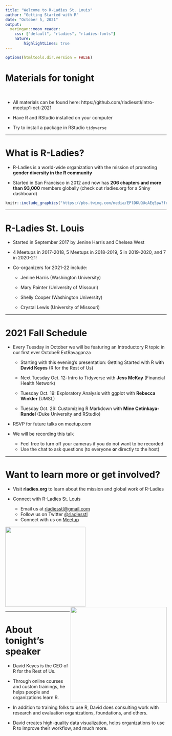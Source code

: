 ---
title: "Welcome to R-Ladies St. Louis"
author: "Getting Started with R"
date: "October 5, 2021"
output:
  xaringan::moon_reader:
    css: ["default", "rladies", "rladies-fonts"]
    nature: 
        highlightLines: true
---

```{r setup, include=FALSE}
options(htmltools.dir.version = FALSE)
```

# Materials for tonight 

<br>

- All materials can be found here: https://github.com/rladiesstl/intro-meetup1-oct-2021


- Have R and RStudio installed on your computer

- Try to install a package in RStudio `tidyverse`

---

# What is R-Ladies?

- R-Ladies is a world-wide organization with the mission of promoting **gender diversity in the R community**  

- Started in San Francisco in 2012 and now has **206 chapters and more than 93,000** members globally (check out rladies.org for a Shiny dashboard)

```{r, echo=FALSE, fig.align="center", out.width='70%'}
knitr::include_graphics("https://pbs.twimg.com/media/EPlDKUQUcAEq5pw?format=jpg&name=small")

```

---

# R-Ladies St. Louis 

* Started in September 2017 by Jenine Harris and Chelsea West 

* 4 Meetups in 2017-2018, 5 Meetups in 2018-2019, 5 in 2019-2020, and 7 in 2020-21!

* Co-organizers for 2021-22 include:

  - Jenine Harris (Washington University)  
    
  - Mary Painter (University of Missouri)  
    
  - Shelly Cooper (Washington University)  
    
  - Crystal Lewis (University of Missouri)
  
---
  
# 2021 Fall Schedule

* Every Tuesday in October we will be featuring an Introductory R topic in our first ever OctobeR ExtRavaganza

  - Starting with this evening's presentation: Getting Started with R with **David Keyes** (R for the Rest of Us)
  
  - Next Tuesday Oct. 12: Intro to Tidyverse with **Jess McKay** (Financial Health Network)
  
  - Tuesday Oct. 19: Exploratory Analysis with ggplot with **Rebecca Winkler** (UMSL)
  
  - Tuesday Oct. 26: Customizing R Markdown with **Mine Çetinkaya-Rundel** (Duke University and RStudio)
    
* RSVP for future talks on meetup.com

* We will be recording this talk
  
    - Feel free to turn off your cameras if you do not want to be recorded
    - Use the chat to ask questions (to everyone **or** directly to the host)

---

# Want to learn more or get involved?

- Visit **rladies.org** to learn about the mission and global work of R-Ladies 

- Connect with R-Ladies St. Louis 
    + Email us at <a href = "mailto:rladiesstl@gmail.com">rladiesstl@gmail.com</a> 
    + Follow us on Twitter <a href="https://twitter.com/RLadiesSTL">@rladiesstl</a>
    + Connect with us on <a href="https://www.meetup.com/R-Ladies-St-Louis/">Meetup</a>
    
<img src = "https://github.com/rladies/starter-kit/blob/master/logo/R-LadiesGlobal_RBG_online_LogoOnly.png?raw=true" width = 250/><img src = "https://media.giphy.com/media/3o7abBphHJngINCHio/giphy.gif" width = "300" align = "right"/>

---

# About tonight's speaker

- David Keyes is the CEO of R for the Rest of Us.

- Through online courses and custom trainings, he helps people and organizations learn R.

- In addition to training folks to use R, David does consulting work with research and evaluation organizations, foundations, and others.

- David creates high-quality data visualization, helps organizations to use R to improve their workflow, and much more.


